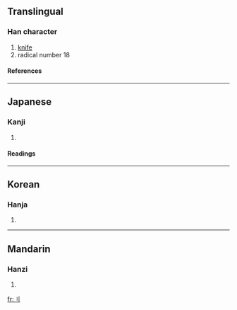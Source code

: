 {{see|刀}}
==Translingual==
{{Han stroke|[[Image:刂-order.gif]]}}
===Han character===
{{Han char|rn=18|rad=刀|as=00|sn=2|four=|canj=中弓 (LN), X中弓 (XLN)}}
# [[knife]]
# radical number 18
====References====
{{Han ref|kx=0136.010|dkj=01847|dj=0304.060|hdz=10320.010|uh=5202|ud=20994}}
----
==Japanese==
{{see|リ}}
===Kanji===
{{ja-kanji|grade=|rs=刀00}}
# {{defn|Japanese}}
====Readings====
{{ja-readings|on=[[たう]] (tau)|kun=[[りっとう]] (rit-tou)}}
----

==Korean==
===Hanja===
{{ko-hanja|hangeul=도|rv=do|mr=to}}
# {{defn|Korean}}
----
==Mandarin==
===Hanzi===
{{cmn-hanzi|pin=[[dāo]] ([[dao1]])|wg=tao<sup>1</sup>}}
# {{defn|Mandarin}}

[[fr:刂]]
